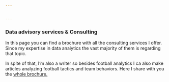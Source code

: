 ```yaml
---


---
```

### **Data advisory services & Consulting**

In this page you can find a brochure with all the consulting services I offer. Since my expertise in data analytics the vast majority of them is regarding that topic. 

In spite of that, I'm also a writer so besides football analytics I ca also make articles analyzing football tactics and team behaviors. Here I share with you the [whole brochure.](images/Services_consulting.pdf)


